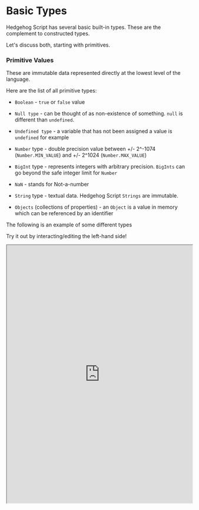 

# Basic Types

Hedgehog Script has several basic built-in types. These are the complement to constructed types.

Let's discuss both, starting with primitives.

### Primitive Values

These are immutable data represented directly at the lowest level of the language. 

Here are the list of all primitive types:


- `Boolean` - `true` or `false` value 

- `Null type` - can be thought of as non-existence of something. `null` is different than `undefined`.  

- `Undefined type` - a variable that has not been assigned a value is `undefined` for example 

- `Number` type - double precision value between +/- 2^-1074 (`Number.MIN_VALUE`) and +/- 2^1024 (`Number.MAX_VALUE`) 

- `BigInt` type - represents integers with arbitrary precision. `BigInts` can go beyond the safe integer limit for `Number` 

- `NaN` - stands for Not-a-number  

- `String` type - textual data. Hedgehog Script `Strings` are immutable.

- `Objects` (collections of properties) - an `Object` is a value in memory which can be referenced by an identifier 


The following is an example of some different types

Try it out by interacting/editing the left-hand side!


  <iframe
    src="https://hlab.app/s/docs/basictypes_hbook"
    width="100%"
    height="700px"/>

:::info
The `${}` in Hedgehog Script is a placeholder for an expression/variable/operation/etc.

That said placeholder is executed at runtime - its output passed as a `String`.
:::

Another example of more primitive types:

  <iframe
    src="https://hlab.app/s/docs/basictypes1_hbook"
    width="100%"
    height="600px"/>


:::tip

There are many, many built-in objects available in Hedgehog Script. 

Visit [Built-in objects - MDN](https://developer.mozilla.org/en-US/docs/Web/JavaScript/Reference/Global_Objects) to learn about them.
:::


